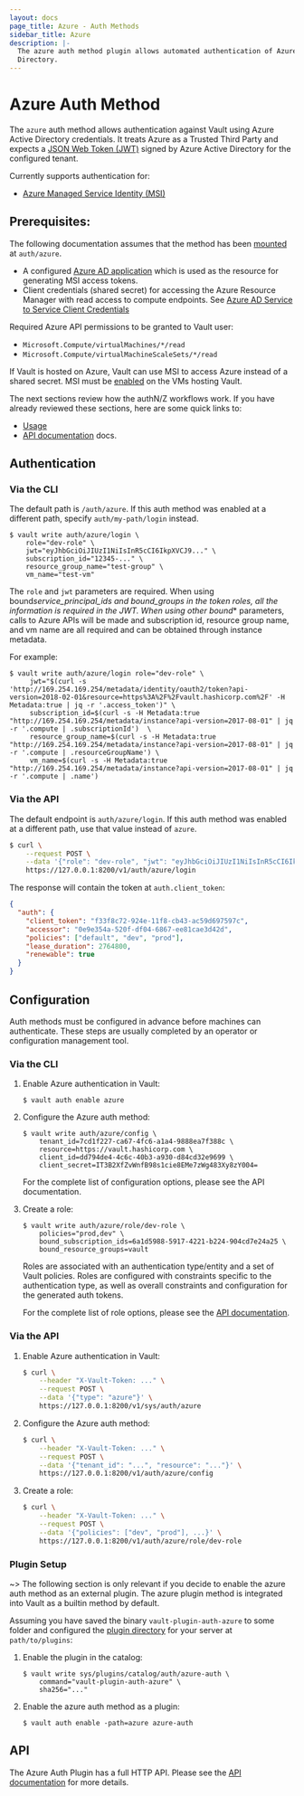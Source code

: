 ```yaml
---
layout: docs
page_title: Azure - Auth Methods
sidebar_title: Azure
description: |-
  The azure auth method plugin allows automated authentication of Azure Active
  Directory.
---
```


# Azure Auth Method

The `azure` auth method allows authentication against Vault using
Azure Active Directory credentials. It treats Azure as a Trusted Third Party
and expects a [JSON Web Token (JWT)](https://tools.ietf.org/html/rfc7519)
signed by Azure Active Directory for the configured tenant.

Currently supports authentication for:

- [Azure Managed Service Identity (MSI)](https://docs.microsoft.com/en-us/azure/active-directory/managed-service-identity/overview)

## Prerequisites:

The following documentation assumes that the method has been
[mounted](/vault/docs/plugin) at `auth/azure`.

- A configured [Azure AD application](https://docs.microsoft.com/en-us/azure/active-directory/develop/active-directory-integrating-applications) which is used as the resource for generating MSI access tokens.
- Client credentials (shared secret) for accessing the Azure Resource Manager with read access to compute endpoints. See [Azure AD Service to Service Client Credentials](https://docs.microsoft.com/en-us/azure/active-directory/develop/active-directory-protocols-oauth-service-to-service)

Required Azure API permissions to be granted to Vault user:

- `Microsoft.Compute/virtualMachines/*/read`
- `Microsoft.Compute/virtualMachineScaleSets/*/read`

If Vault is hosted on Azure, Vault can use MSI to access Azure instead of a shared secret. MSI must be [enabled](https://docs.microsoft.com/en-us/azure/active-directory/managed-service-identity/qs-configure-portal-windows-vm) on the VMs hosting Vault.

The next sections review how the authN/Z workflows work. If you
have already reviewed these sections, here are some quick links to:

- [Usage](#usage)
- [API documentation](/api/auth/azure) docs.

## Authentication

### Via the CLI

The default path is `/auth/azure`. If this auth method was enabled at a different
path, specify `auth/my-path/login` instead.

```text
$ vault write auth/azure/login \
    role="dev-role" \
    jwt="eyJhbGciOiJIUzI1NiIsInR5cCI6IkpXVCJ9..." \
    subscription_id="12345-..." \
    resource_group_name="test-group" \
    vm_name="test-vm"
```

The `role` and `jwt` parameters are required. When using bound*service_principal_ids and bound_groups in the token roles, all the information is required in the JWT. When using other bound*\* parameters, calls to Azure APIs will be made and subscription id, resource group name, and vm name are all required and can be obtained through instance metadata.

For example:

```text
$ vault write auth/azure/login role="dev-role" \
     jwt="$(curl -s 'http://169.254.169.254/metadata/identity/oauth2/token?api-version=2018-02-01&resource=https%3A%2F%2Fvault.hashicorp.com%2F' -H Metadata:true | jq -r '.access_token')" \
     subscription_id=$(curl -s -H Metadata:true "http://169.254.169.254/metadata/instance?api-version=2017-08-01" | jq -r '.compute | .subscriptionId')  \
     resource_group_name=$(curl -s -H Metadata:true "http://169.254.169.254/metadata/instance?api-version=2017-08-01" | jq -r '.compute | .resourceGroupName') \
     vm_name=$(curl -s -H Metadata:true "http://169.254.169.254/metadata/instance?api-version=2017-08-01" | jq -r '.compute | .name')
```

### Via the API

The default endpoint is `auth/azure/login`. If this auth method was enabled
at a different path, use that value instead of `azure`.

```sh
$ curl \
    --request POST \
    --data '{"role": "dev-role", "jwt": "eyJhbGciOiJIUzI1NiIsInR5cCI6IkpXVCJ9..."}' \
    https://127.0.0.1:8200/v1/auth/azure/login
```

The response will contain the token at `auth.client_token`:

```json
{
  "auth": {
    "client_token": "f33f8c72-924e-11f8-cb43-ac59d697597c",
    "accessor": "0e9e354a-520f-df04-6867-ee81cae3d42d",
    "policies": ["default", "dev", "prod"],
    "lease_duration": 2764800,
    "renewable": true
  }
}
```

## Configuration

Auth methods must be configured in advance before machines can authenticate.
These steps are usually completed by an operator or configuration management
tool.

### Via the CLI

1. Enable Azure authentication in Vault:

   ```text
   $ vault auth enable azure
   ```

1. Configure the Azure auth method:

   ```text
   $ vault write auth/azure/config \
       tenant_id=7cd1f227-ca67-4fc6-a1a4-9888ea7f388c \
       resource=https://vault.hashicorp.com \
       client_id=dd794de4-4c6c-40b3-a930-d84cd32e9699 \
       client_secret=IT3B2XfZvWnfB98s1cie8EMe7zWg483Xy8zY004=
   ```

   For the complete list of configuration options, please see the API
   documentation.

1. Create a role:

   ```text
   $ vault write auth/azure/role/dev-role \
       policies="prod,dev" \
       bound_subscription_ids=6a1d5988-5917-4221-b224-904cd7e24a25 \
       bound_resource_groups=vault
   ```

   Roles are associated with an authentication type/entity and a set of Vault
   policies. Roles are configured with constraints specific to the
   authentication type, as well as overall constraints and configuration for
   the generated auth tokens.

   For the complete list of role options, please see the [API documentation](/api/auth/azure).

### Via the API

1. Enable Azure authentication in Vault:

   ```sh
   $ curl \
       --header "X-Vault-Token: ..." \
       --request POST \
       --data '{"type": "azure"}' \
       https://127.0.0.1:8200/v1/sys/auth/azure
   ```

1. Configure the Azure auth method:

   ```sh
   $ curl \
       --header "X-Vault-Token: ..." \
       --request POST \
       --data '{"tenant_id": "...", "resource": "..."}' \
       https://127.0.0.1:8200/v1/auth/azure/config
   ```

1. Create a role:

   ```sh
   $ curl \
       --header "X-Vault-Token: ..." \
       --request POST \
       --data '{"policies": ["dev", "prod"], ...}' \
       https://127.0.0.1:8200/v1/auth/azure/role/dev-role
   ```

### Plugin Setup

~> The following section is only relevant if you decide to enable the azure auth
method as an external plugin. The azure plugin method is integrated into Vault as
a builtin method by default.

Assuming you have saved the binary `vault-plugin-auth-azure` to some folder and
configured the [plugin directory](/vault/docs/internals/plugins#plugin-directory)
for your server at `path/to/plugins`:

1. Enable the plugin in the catalog:

   ```text
   $ vault write sys/plugins/catalog/auth/azure-auth \
       command="vault-plugin-auth-azure" \
       sha256="..."
   ```

1. Enable the azure auth method as a plugin:

   ```text
   $ vault auth enable -path=azure azure-auth
   ```

## API

The Azure Auth Plugin has a full HTTP API. Please see the [API documentation](/api/auth/azure) for more details.
